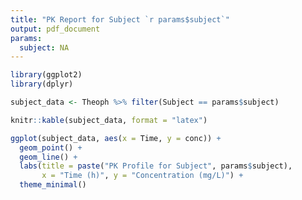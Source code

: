 ```yaml
---
title: "PK Report for Subject `r params$subject`"
output: pdf_document
params:
  subject: NA
---
```


```r
library(ggplot2)
library(dplyr)

subject_data <- Theoph %>% filter(Subject == params$subject)
```

```r
knitr::kable(subject_data, format = "latex")
```

```r
ggplot(subject_data, aes(x = Time, y = conc)) +
  geom_point() +
  geom_line() +
  labs(title = paste("PK Profile for Subject", params$subject),
       x = "Time (h)", y = "Concentration (mg/L)") +
  theme_minimal()

```
